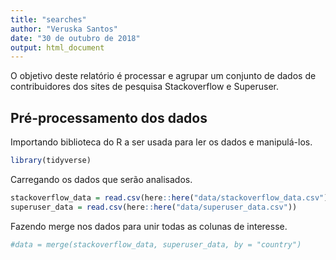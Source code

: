 ```yaml
---
title: "searches"
author: "Veruska Santos"
date: "30 de outubro de 2018"
output: html_document
---
```


O objetivo deste relatório é processar e agrupar um conjunto de dados de contribuidores dos sites de pesquisa Stackoverflow e Superuser.

## Pré-processamento dos dados

Importando biblioteca do R a ser usada para ler os dados e manipulá-los.

```r
library(tidyverse)

```

Carregando os dados que serão analisados.

```r
stackoverflow_data = read.csv(here::here("data/stackoverflow_data.csv"))
superuser_data = read.csv(here::here("data/superuser_data.csv"))

```

Fazendo merge nos dados para unir todas as colunas de interesse.

```r
#data = merge(stackoverflow_data, superuser_data, by = "country")

```